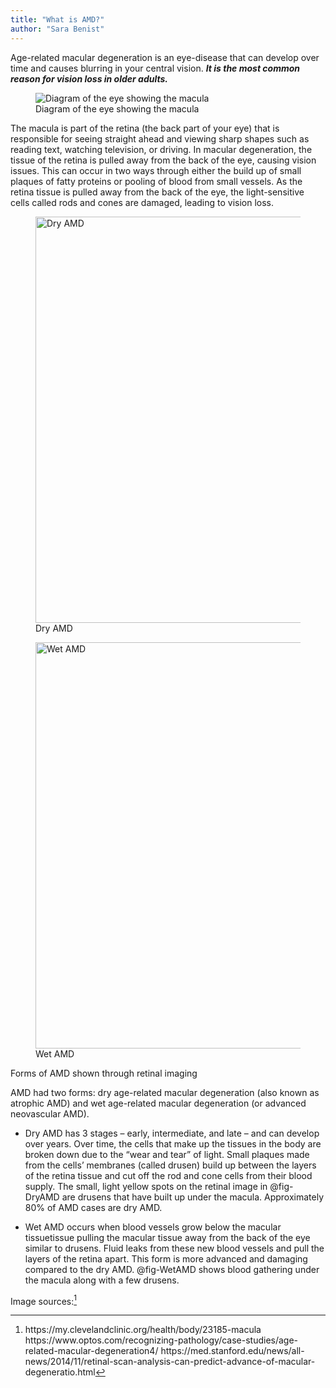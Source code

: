 ```yaml
---
title: "What is AMD?"
author: "Sara Benist"
---
```


Age-related macular degeneration is an eye-disease that can develop over time and causes blurring in your central vision. ***It is the most common reason for vision loss in older adults.***

![Diagram of the eye showing the macula](images/background1.jpg){#fig-macula}

The macula is part of the retina (the back part of your eye) that is responsible for seeing straight ahead and viewing sharp shapes such as reading text, watching television, or driving. In macular degeneration, the tissue of the retina is pulled away from the back of the eye, causing vision issues. This can occur in two ways through either the build up of small plaques of fatty proteins or pooling of blood from small vessels. As the retina tissue is pulled away from the back of the eye, the light-sensitive cells called rods and cones are damaged, leading to vision loss.

::: {#fig-mapping layout-ncol="2"}
![Dry AMD](images/dryAMD2.jpg){#fig-DryAMD width="650"}

![Wet AMD](images/wetAMD1.jpg){#fig-WetAMD width="650"}

Forms of AMD shown through retinal imaging
:::

AMD had two forms: dry age-related macular degeneration (also known as atrophic AMD) and wet age-related macular degeneration (or advanced neovascular AMD).

-   Dry AMD has 3 stages -- early, intermediate, and late -- and can develop over years. Over time, the cells that make up the tissues in the body are broken down due to the "wear and tear" of light. Small plaques made from the cells' membranes (called drusen) build up between the layers of the retina tissue and cut off the rod and cone cells from their blood supply. The small, light yellow spots on the retinal image in @fig-DryAMD are drusens that have built up under the macula. Approximately 80% of AMD cases are dry AMD.

-   Wet AMD occurs when blood vessels grow below the macular tissuetissue pulling the macular tissue away from the back of the eye similar to drusens. Fluid leaks from these new blood vessels and pull the layers of the retina apart. This form is more advanced and damaging compared to the dry AMD. @fig-WetAMD shows blood gathering under the macula along with a few drusens.

Image sources:[^1]

[^1]: https://my.clevelandclinic.org/health/body/23185-macula 
https://www.optos.com/recognizing-pathology/case-studies/age-related-macular-degeneration4/ 
https://med.stanford.edu/news/all-news/2014/11/retinal-scan-analysis-can-predict-advance-of-macular-degeneratio.html
